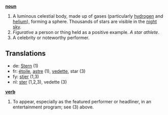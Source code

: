 '''[[noun]]'''

#A luminous celestial body, made up of gases (particularly [[hydrogen]] and [[helium]]), forming a sphere. Thousands of stars are visible in the [[night]] [[sky]].
#''Figurative'' a person or thing held as a positive example. ''A star athlete''.
#A celebrity or noteworthy performer.

==Translations==

*de: [[Stern]] (1)
*fr: [[étoile]], [[astre]] (1), [[vedette]], star (3)
*fy: [[stjer]] (1,3)
*nl: [[ster]] (1,2,3), vedette (3)


'''[[verb]]'''

# To appear, especially as the featured performer or headliner, in an entertainment program; see (3) above.
